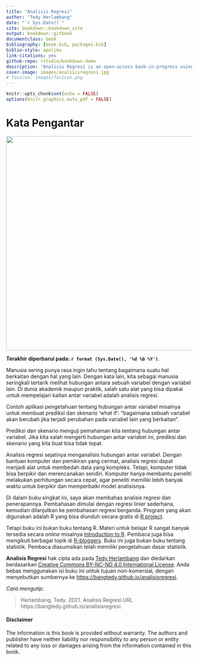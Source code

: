```yaml
---
title: "Analisis Regresi"
author: "Tedy Herlambang"
date: "`r Sys.Date()`"
site: bookdown::bookdown_site
output: bookdown::gitbook
documentclass: book
bibliography: [book.bib, packages.bib]
biblio-style: apalike
link-citations: yes
github-repo: rstudio/bookdown-demo
description: "Analisis Regresi is an open-access book-in-progress using bookdown package."
cover-image: images/analisisregresi.jpg
# favicon: images/favicon.png
---
```



<!-- R global options: R chunk images display without code (no echo); show PDF image over JPG/PNG when available in PDF output -->

```r
knitr::opts_chunk$set(echo = FALSE)
options(knitr.graphics.auto_pdf = FALSE)
```

# Kata Pengantar {.unnumbered}

![](images/analisisregresi.jpg){width="579"}

**Terakhir diperbarui pada: `r format (Sys.Date(), '%d %b %Y')`**.

Manusia sering punya rasa ingin tahu tentang bagaimana suatu hal berkaitan dengan hal yang lain. Dengan kata lain, kita sebagai manusia seringkali tertarik melihat hubungan antara sebuah variabel dengan variabel lain. Di dunia akademik maupun praktik, salah satu alat yang bisa dipakai untuk mempelajari kaitan antar variabel adalah analisis regresi.

Contoh aplikasi pengetahuan tentang hubungan antar variabel misalnya untuk membuat prediksi dan skenario 'what if': "bagaimana sebuah variabel akan berubah jika terjadi perubahan pada variabel lain yang berkaitan".

Prediksi dan skenario menguji pemahaman kita tentang hubungan antar variabel. Jika kita salah mengerti hubungan antar variabel ini, prediksi dan skenario yang kita buat bisa tidak tepat. 

Analisis regresi sejatinya menganalisis hubungan antar variabel. Dengan bantuan komputer dan pemikiran yang cermat, analisis regresi dapat menjadi alat untuk membedah data yang kompleks. Tetapi, komputer tidak bisa berpikir dan merencanakan sendiri. Komputer hanya membantu peneliti melakukan perhitungan secara cepat, agar peneliti memiliki lebih banyak waktu untuk berpikir dan memperbaiki model analisisnya.

Di dalam buku singkat ini, saya akan membahas analisis regresi dan penerapannya. Pembahasan dimulai dengan regresi linier sederhana, kemudian dilanjutkan ke pembahasan regresi berganda. Program yang akan digunakan adalah R yang bisa diunduh secara gratis di [R project](https://www.r-project.org/).  

Tetapi buku ini bukan buku tentang R. Materi untuk belajar R sangat banyak tersedia secara *online* misalnya [Introduction to R](https://cran.r-project.org/doc/manuals/r-devel/R-intro.html). Pembaca juga bisa mengikuti berbagai topik di [R-bloggers](https://www.r-bloggers.com/). Buku ini juga bukan buku tentang statistik. Pembaca diasumsikan telah memiliki pengetahuan dasar statistik.

<strong>Analisis Regresi</strong> hak cipta ada pada <a href="https://bangtedy.github.io/analisisregresi">Tedy Herlambang</a> dan diedarkan berdasarkan <a rel="license" href="http://creativecommons.org/licenses/by-nc-nd/4.0/">Creative Commons BY-NC-ND 4.0 International License</a>. Anda bebas menggunakan isi buku ini untuk tujuan non-komersial, dengan menyebutkan sumbernya ke <a href="https://bangtedy.github.io/analisisregresi">https://bangtedy.github.io/analisisregresi</a>.

*Cara mengutip*: 

> Herlambang, Tedy. 2021. Analisis Regresi.URL https://bangtedy.github.io/analisisregresi.

#### Disclaimer {.unnumbered}

The information is this book is provided without warranty. The authors and publisher have neither liability nor responsibility to any person or entity related to any loss or damages arising from the information contained in this book.

